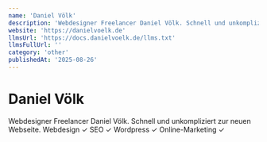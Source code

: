 ```yaml
---
name: 'Daniel Völk'
description: 'Webdesigner Freelancer Daniel Völk. Schnell und unkompliziert zur neuen Webseite. Webdesign ✓ SEO ✓ Wordpress ✓ Online-Marketing ✓'
website: 'https://danielvoelk.de'
llmsUrl: 'https://docs.danielvoelk.de/llms.txt'
llmsFullUrl: ''
category: 'other'
publishedAt: '2025-08-26'
---
```


# Daniel Völk

Webdesigner Freelancer Daniel Völk. Schnell und unkompliziert zur neuen Webseite. Webdesign ✓ SEO ✓ Wordpress ✓ Online-Marketing ✓
